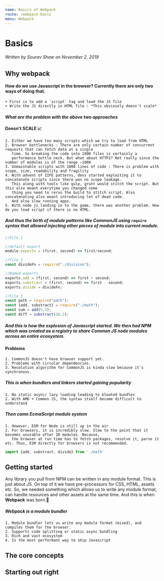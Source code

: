 ```yaml
---
name: Basics of Webpack
route: /webpack-basic
menu: Webpack
---
```


# Basics

###### Written by Sourav Shaw on November 2, 2019

## Why webpack

#### How do we use Javascript in the browser? Currently there are only two ways of doing that.
    + First is to add a `script` tag and load the JS file
    + Write the JS directly in HTML file : *This obviously doesn't scale*

#### *What are the problem with the above two approaches*
#### **Doesn't SCALE 📈**
    1. Either we have too many scripts which we try to load from HTML
    2. Browser bottlenecks : There are only certain number of concurrent requests that can fetch data at a single
       time. So breaking the code into 1000 files is certainly a
       performance bottle neck. But what about HTTP2? Not really since the number of modules is of the range ~1000
    3. Unmaintable scripts with 1000 lines of code : There is problem with scope, size, readability and fragility
    4. With advent of IIFE patterns, devs started exploiting it to concatenate scripts since there was no scope leakage.
       This along with tools like gulp, grunt would stitch the script. But this also meant everytime you changed some
       thing you need to rerun the build to stitch script. Also concatenating also meant introducing lot of dead code.
       And also slow running apps.
    5. With node js landing in to the game, there was another problem. How do you load script if there is no HTML.

##### And thus the birth of module patterns like CommonJS using  `require` syntax that allowed injecting other pieces of module into current module.

```jsx
//File 1

//default export
module.exports = (first, second) => first/second;

//File 2
const divideFn = require("./division");

//Named exports
exports.add = (first, second) => first + second;
exports.substract = (first, second) => first - second;
exports.divide = divideFn;

//File 3
const path = require("path");
const {add, substract} = require("./math");
const sum = add(5,5);
const diff = substract(10,2);
```
##### And this is how the explosion of Javascript started. We then had NPM which was created as a registry to share Common JS node modules across an entire ecosystem.

#### Problems
    1. CommonJS doesn't have browser support yet.
    2. Problems with circular dependencies.
    3. Resolution algorithm for CommonJS is kinda slow because it's synchronous.

##### This is when bundlers and linkers started gaining popularity
    1. No static async/ lazy loading leading to bloated bundles
    2. With AMD + Common JS, the syntax itself became difficult to understand

##### Then came EcmaScript module system
    1. However, ESM for Node is still up in the air
    2. For browsers, it is incredibly slow. Slow to the point that it becomes unusable after 10 modules. Because,
       the browser at run time has to fetch packages, resolve it, parse it etc. Thus, ESM directly for browsers is not recommended.

```jsx
import {add, substract, divide} from './math'

```

## Getting started
Any library you pull from NPM can be written in any module format. This is just about JS. On top of it we have
pre-processors for CSS, HTML, assets etc. So, we needed something which allows us to write any module format, can handle
resources and other assets at the same time. And this is when **Webpack** was born.👶

##### Webpack is a module bundler
    1. Module bundler lets us write any module format (mixed), and compiles them for the browser.
    2. Supports code splitting or static async bundling
    3. Rich and vast ecosystem
    4. Is the most performant way to ship Javascript

## The core concepts

## Starting out right